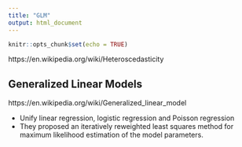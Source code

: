 ```yaml
---
title: "GLM"
output: html_document
---
```


```r
knitr::opts_chunk$set(echo = TRUE)
```

https://en.wikipedia.org/wiki/Heteroscedasticity

## Generalized Linear Models

https://en.wikipedia.org/wiki/Generalized_linear_model

- Unify linear regression, logistic regression and Poisson regression
-  They proposed an iteratively reweighted least squares method for maximum likelihood estimation of the model parameters.

## 




